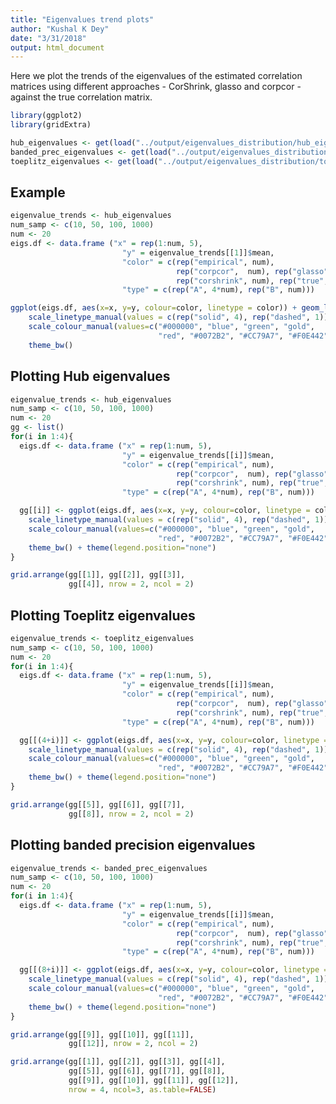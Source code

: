 ```yaml
---
title: "Eigenvalues trend plots"
author: "Kushal K Dey"
date: "3/31/2018"
output: html_document
---
```


Here we plot the trends of the eigenvalues of the estimated correlation
matrices using different approaches - CorShrink, glasso and corpcor - against the 
true correlation matrix. 

```r
library(ggplot2)
library(gridExtra)
```

```r
hub_eigenvalues <- get(load("../output/eigenvalues_distribution/hub_eigenvalues_distribution.rda"))
banded_prec_eigenvalues <- get(load("../output/eigenvalues_distribution/banded_precision_eigenvalues_distribution.rda"))
toeplitz_eigenvalues <- get(load("../output/eigenvalues_distribution/toeplitz_eigenvalues_distribution.rda"))
```

## Example

```r
eigenvalue_trends <- hub_eigenvalues
num_samp <- c(10, 50, 100, 1000)
num <- 20
eigs.df <- data.frame ("x" = rep(1:num, 5),
                         "y" = eigenvalue_trends[[1]]$mean,
                         "color" = c(rep("empirical", num), 
                                     rep("corpcor",  num), rep("glasso", num),
                                     rep("corshrink", num), rep("true", num)),
                         "type" = c(rep("A", 4*num), rep("B", num)))

ggplot(eigs.df, aes(x=x, y=y, colour=color, linetype = color)) + geom_line(lty = 1, lwd = 0.7) +
    scale_linetype_manual(values = c(rep("solid", 4), rep("dashed", 1))) +
    scale_colour_manual(values=c("#000000", "blue", "green", "gold",
                                 "red", "#0072B2", "#CC79A7", "#F0E442")) + xlab("") + ylab("eigenvalues") +
    theme_bw() 
```

## Plotting Hub eigenvalues


```r
eigenvalue_trends <- hub_eigenvalues
num_samp <- c(10, 50, 100, 1000)
num <- 20
gg <- list()
for(i in 1:4){
  eigs.df <- data.frame ("x" = rep(1:num, 5),
                         "y" = eigenvalue_trends[[i]]$mean,
                         "color" = c(rep("empirical", num), 
                                     rep("corpcor",  num), rep("glasso", num),
                                     rep("corshrink", num), rep("true", num)),
                         "type" = c(rep("A", 4*num), rep("B", num)))

  gg[[i]] <- ggplot(eigs.df, aes(x=x, y=y, colour=color, linetype = color)) + geom_line(lty = 1, lwd = 0.7) +
    scale_linetype_manual(values = c(rep("solid", 4), rep("dashed", 1))) +
    scale_colour_manual(values=c("#000000", "blue", "green", "gold",
                                 "red", "#0072B2", "#CC79A7", "#F0E442")) + xlab("") + ylab("eigenvalues") + ggtitle(paste0("n = ", num_samp[i], ", p = 100")) + 
    theme_bw() + theme(legend.position="none")
}

grid.arrange(gg[[1]], gg[[2]], gg[[3]],
             gg[[4]], nrow = 2, ncol = 2)

```


## Plotting Toeplitz eigenvalues

```r
eigenvalue_trends <- toeplitz_eigenvalues
num_samp <- c(10, 50, 100, 1000)
num <- 20
for(i in 1:4){
  eigs.df <- data.frame ("x" = rep(1:num, 5),
                         "y" = eigenvalue_trends[[i]]$mean,
                         "color" = c(rep("empirical", num), 
                                     rep("corpcor",  num), rep("glasso", num),
                                     rep("corshrink", num), rep("true", num)),
                         "type" = c(rep("A", 4*num), rep("B", num)))

  gg[[(4+i)]] <- ggplot(eigs.df, aes(x=x, y=y, colour=color, linetype = color)) + geom_line(lty = 1, lwd = 0.7) +
    scale_linetype_manual(values = c(rep("solid", 4), rep("dashed", 1))) +
    scale_colour_manual(values=c("#000000", "blue", "green", "gold",
                                 "red", "#0072B2", "#CC79A7", "#F0E442")) + xlab("") + ylab("eigenvalues")+ ggtitle(paste0("n = ", num_samp[i], ", p = 100")) + 
    theme_bw() + theme(legend.position="none")
}

grid.arrange(gg[[5]], gg[[6]], gg[[7]],
             gg[[8]], nrow = 2, ncol = 2)

```


## Plotting banded precision eigenvalues

```r
eigenvalue_trends <- banded_prec_eigenvalues
num_samp <- c(10, 50, 100, 1000)
num <- 20
for(i in 1:4){
  eigs.df <- data.frame ("x" = rep(1:num, 5),
                         "y" = eigenvalue_trends[[i]]$mean,
                         "color" = c(rep("empirical", num), 
                                     rep("corpcor",  num), rep("glasso", num),
                                     rep("corshrink", num), rep("true", num)),
                         "type" = c(rep("A", 4*num), rep("B", num)))

  gg[[(8+i)]] <- ggplot(eigs.df, aes(x=x, y=y, colour=color, linetype = color)) + geom_line(lty = 1, lwd = 0.7) +
    scale_linetype_manual(values = c(rep("solid", 4), rep("dashed", 1))) +
    scale_colour_manual(values=c("#000000", "blue", "green", "gold",
                                 "red", "#0072B2", "#CC79A7", "#F0E442")) + xlab("") + ylab("eigenvalues") + ggtitle(paste0("n = ", num_samp[i], ", p = 100")) + 
    theme_bw() + theme(legend.position="none")
}

grid.arrange(gg[[9]], gg[[10]], gg[[11]],
             gg[[12]], nrow = 2, ncol = 2)

```

```r
grid.arrange(gg[[1]], gg[[2]], gg[[3]], gg[[4]],
             gg[[5]], gg[[6]], gg[[7]], gg[[8]],
             gg[[9]], gg[[10]], gg[[11]], gg[[12]],
             nrow = 4, ncol=3, as.table=FALSE)
```


